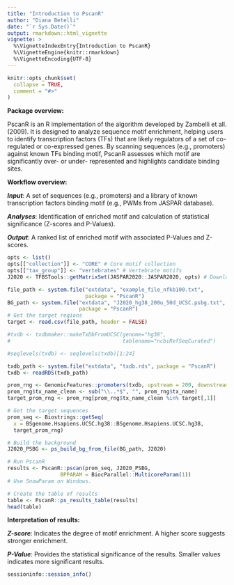 ```yaml
---
title: "Introduction to PscanR"
author: "Diana Betelli"
date: "`r Sys.Date()`"
output: rmarkdown::html_vignette
vignette: >
  %\VignetteIndexEntry{Introduction to PscanR}
  %\VignetteEngine{knitr::rmarkdown}
  %\VignetteEncoding{UTF-8}
---
```


```r
knitr::opts_chunk$set(
  collapse = TRUE,
  comment = "#>"
)
```

**Package overview:**

PscanR is an R implementation of the algorithm developed by 
Zambelli et all. (2009).
It is designed to analyze sequence motif enrichment, helping users to identify 
transcription factors (TFs) that are likely regulators of a set of co-regulated 
or co-expressed genes. By scanning sequences (e.g., promoters) against known 
TFs binding motif, PscanR assesses which motif are significantly over- or under-
represented and highlights candidate binding sites. 


**Workflow overview:**

***Input***: A set of sequences (e.g., promoters) and a library of known 
transcription factors binding motif (e.g., PWMs from JASPAR database).

***Analyses***: Identification of enriched motif and calculation of statistical 
significance (Z-scores and P-Values).

***Output***: A ranked list of enriched motif with associated P-Values and 
Z-scores.  


```r
opts <- list()
opts[["collection"]] <- "CORE" # Core motif collection
opts[["tax_group"]] <- "vertebrates" # Vertebrate motifs
J2020 <- TFBSTools::getMatrixSet(JASPAR2020::JASPAR2020, opts) # Download motif

file_path <- system.file("extdata", "example_file_nfkb100.txt", 
                         package = "PscanR")
BG_path <- system.file("extdata", "J2020_hg38_200u_50d_UCSC.psbg.txt", 
                       package = "PscanR")
# Get the target regions
target <- read.csv(file_path, header = FALSE)

#txdb <- txdbmaker::makeTxDbFromUCSC(genome="hg38", 
#                                    tablename="ncbiRefSeqCurated")

#seqlevels(txdb) <- seqlevels(txdb)[1:24] 

txdb_path <- system.file("extdata", "txdb.rds", package = "PscanR")
txdb <- readRDS(txdb_path)

prom_rng <- GenomicFeatures::promoters(txdb, upstream = 200, downstream = 50, use.names = TRUE)
prom_rng$tx_name_clean <- sub("\\..*$", "", prom_rng$tx_name)
target_prom_rng <- prom_rng[prom_rng$tx_name_clean %in% target[,1]]

# Get the target sequences 
prom_seq <- Biostrings::getSeq(
  x = BSgenome.Hsapiens.UCSC.hg38::BSgenome.Hsapiens.UCSC.hg38, 
  target_prom_rng) 

# Build the background
J2020_PSBG <- ps_build_bg_from_file(BG_path, J2020)

# Run PscanR
results <- PscanR::pscan(prom_seq, J2020_PSBG, 
                 BPPARAM = BiocParallel::MulticoreParam(1)) 
# Use SnowParam on Windows. 

# Create the table of results
table <- PscanR::ps_results_table(results) 
head(table)
```

**Interpretation of results:**

***Z-score***: Indicates the degree of motif enrichment. A higher score suggests 
stronger enrichment.

***P-Value***: Provides the statistical significance of the results. Smaller values
indicates more significant results. 
```r
sessioninfo::session_info()
```